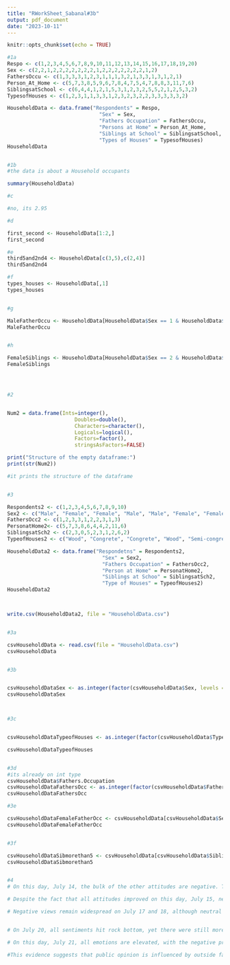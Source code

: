 ```yaml
---
title: "RWorkSheet_Sabanal#3b"
output: pdf_document
date: "2023-10-11"
---
```


```r
knitr::opts_chunk$set(echo = TRUE)
```

```r

#1a
Respo <- c(1,2,3,4,5,6,7,8,9,10,11,12,13,14,15,16,17,18,19,20)
Sex <- c(2,2,1,2,2,2,2,2,2,2,1,2,2,2,2,2,2,2,1,2)
FathersOccu <- c(1,3,3,3,1,2,3,1,1,1,3,2,1,3,3,1,3,1,2,1)
Person_At_Home <- c(5,7,3,8,5,9,6,7,8,4,7,5,4,7,8,8,3,11,7,6)
SiblingsatSchool <- c(6,4,4,1,2,1,5,3,1,2,3,2,5,5,2,1,2,5,3,2)
TypesofHouses <- c(1,2,3,1,1,3,3,1,2,3,2,3,2,2,3,3,3,3,3,2)

HouseholdData <- data.frame("Respondents" = Respo,
                              "Sex" = Sex,
                              "Fathers Occupation" = FathersOccu,
                              "Persons at Home" = Person_At_Home,
                              "Siblings at School" = SiblingsatSchool,
                              "Types of Houses" = TypesofHouses)
HouseholdData


#1b
#the data is about a Household occupants

summary(HouseholdData)

#c

#no, its 2.95

#d

first_second <- HouseholdData[1:2,]
first_second

#e
third5and2nd4 <- HouseholdData[c(3,5),c(2,4)]
third5and2nd4

#f
types_houses <- HouseholdData[,1]
types_houses


#g

MaleFatherOccu <- HouseholdData[HouseholdData$Sex == 1 & HouseholdData$Fathers.Occupation == 1, c(2,3)]
MaleFatherOccu


#h

FemaleSiblings <- HouseholdData[HouseholdData$Sex == 2 & HouseholdData$Siblings.at.School >= 5, c(2,5) ]
FemaleSiblings




#2


Num2 = data.frame(Ints=integer(),
                      Doubles=double(),
                      Characters=character(),
                      Logicals=logical(),
                      Factors=factor(),
                      stringsAsFactors=FALSE)

print("Structure of the empty dataframe:")
print(str(Num2))

#it prints the structure of the dataframe


#3

Respondents2 <- c(1,2,3,4,5,6,7,8,9,10)
Sex2 <- c("Male", "Female", "Female", "Male", "Male", "Female", "Female", "Male","Female", "Male")
FathersOcc2 <- c(1,2,3,3,1,2,2,3,1,3)
PersonatHome2<- c(5,7,3,8,6,4,4,2,11,6)
SiblingsatSch2 <- c(2,3,0,5,2,3,1,2,6,2)
TypeofHouses2 <- c("Wood", "Congrete", "Congrete", "Wood", "Semi-congrete", "Semi-congrete", "Wood", "Semi-congrete", "Semi-congrete", "Congrete")

HouseholdData2 <- data.frame("Respondetns" = Respondents2,
                               "Sex" = Sex2,
                               "Fathers Occupation" = FathersOcc2,
                               "Person at Home" = PersonatHome2,
                               "Siblings at Schoo" = SiblingsatSch2,
                               "Type of Houses" = TypeofHouses2)
HouseholdData2



write.csv(HouseholdData2, file = "HouseholdData.csv")


#3a

csvHouseholdData <- read.csv(file = "HouseholdData.csv")
csvHouseholdData


#3b


csvHouseholdDataSex <- as.integer(factor(csvHouseholdData$Sex, levels = c("Male", "Female")))
csvHouseholdDataSex



#3c


csvHouseholdDataTypeofHouses <- as.integer(factor(csvHouseholdData$Type.of.Houses, levels = c("Wood", "Congrete","Semi-congrete")))

csvHouseholdDataTypeofHouses


#3d
#its already on int type
csvHouseholdData$Fathers.Occupation
csvHouseholdDataFathersOcc <- as.integer(factor(csvHouseholdData$Fathers.Occupation, levels = c("")))
csvHouseholdDataFathersOcc

#3e

csvHouseholdDataFemaleFatherOcc <- csvHouseholdData[csvHouseholdData$Sex == "Female" & csvHouseholdData$Fathers.Occupation == 2, c(3,4)]
csvHouseholdDataFemaleFatherOcc


#3f

csvHouseholdDataSibmorethan5 <- csvHouseholdData[csvHouseholdData$Siblings.at.Schoo >= 5 , c(2,6)]
csvHouseholdDataSibmorethan5


#4
# On this day, July 14, the bulk of the other attitudes are negative. This shows that some topics or events caused a sour attitude on that specific day.

# Despite the fact that all attitudes improved on this day, July 15, negative emotion remains at its peak. This implies that something happened on that day that triggered negative sentiments.

# Negative views remain widespread on July 17 and 18, although neutral and positive feelings remain essentially stable.


# On July 20, all sentiments hit rock bottom, yet there were still more negative feelings among the others. This means that nothing happened on that particular day.

# On this day, July 21, all emotions are elevated, with the negative prevailing. This might suggest that something happened on that specific day that drove people to respond adversely.

#This evidence suggests that public opinion is influenced by outside factors and shifts throughout time.



```